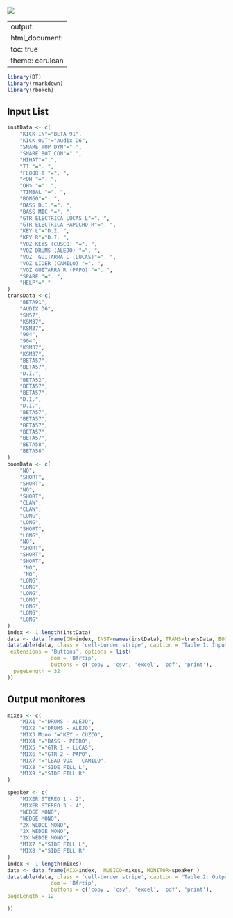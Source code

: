![](https://i.imgur.com/C08hocS.jpg)

---
output:
  html_document:
    toc: true
    theme: cerulean
---

```r
library(DT)
library(rmarkdown)
library(rbokeh)

```

    
## Input List 
```r

instData <- c(
    "KICK IN"="BETA 91",
    "KICK OUT"="Audix D6",
    "SNARE TOP DYN"=".",
    "SNARE BOT CON"=".",
    "HIHAT"=".",
    "T1 "=". ",
    "FLOOR T "=". ",
    "<OH "=". ",
    "OH> "=". ",
    "TIMBAL "=". ",
    "BONGO"=". ",
    "BASS D.I."=". ",
    "BASS MIC "=". ",
    "GTR ELECTRICA LUCAS L"=". ",
    "GTR ELECTRICA PAPOCHO R"=". ",
    "KEY L"="D.I. ",
    "KEY R"="D.I. ",
    "VOZ KEYS (CUSCO) "=". ",
    "VOZ DRUMS (ALEJO) "=". ",
    "VOZ  GUITARRA L (LUCAS)"=". ",
    "VOZ LIDER (CAMILO) "=". ",
    "VOZ GUITARRA R (PAPO) "=". ",
    "SPARE "=". ",
    "HELP"="."
)
transData <-c(
    "BETA91",
    "AUDIX D6",
    "SM57",
    "KSM37",
    "KSM37",
    "904",
    "904",
    "KSM37",
    "KSM37",
    "BETA57",
    "BETA57",
    "D.I.",
    "BETA52",
    "BETA57",
    "BETA57",
    "D.I.",
    "D.I.",
    "BETA57",
    "BETA57",
    "BETA57",
    "BETA57",
    "BETA57",
    "BETA58",
    "BETA58"
)
boomData <- c(
    "NO",
    "SHORT",
    "SHORT",
    "NO",
    "SHORT",
    "CLAW",
    "CLAW",
    "LONG",
    "LONG",
    "SHORT",
    "LONG",
    "NO",
    "SHORT",
    "SHORT",
    "SHORT",
     "NO",
     "NO",
    "LONG",
    "LONG",
    "LONG",
    "LONG",
    "LONG",
    "LONG",
    "LONG"
)
index <- 1:length(instData)
data <- data.frame(CH=index, INST=names(instData), TRANS=transData, BOOM=boomData )
datatable(data, class = 'cell-border stripe', caption = "Table 1: Input List ", rownames=FALSE,
 extensions = 'Buttons', options = list(
              dom = 'Bfrtip',
              buttons = c('copy', 'csv', 'excel', 'pdf', 'print'),
  pageLength = 32
))

```


## Output monitores 


```r

mixes <- c(
    "MIX1 "="DRUMS - ALEJO",
    "MIX2 "="DRUMS - ALEJO",
    "MIX3 Mono "="KEY - CUZCO",
    "MIX4 "="BASS - PEDRO",
    "MIX5 "="GTR 1 - LUCAS",
    "MIX6 "="GTR 2 - PAPO",
    "MIX7 "="LEAD VOX - CAMILO",
    "MIX8 "="SIDE FILL L",
    "MIX9 "="SIDE FILL R"
)

speaker <- c(
    "MIXER STEREO 1 - 2",
    "MIXER STEREO 3 - 4",
    "WEDGE MONO",
    "WEDGE MONO",
    "2X WEDGE MONO",
    "2X WEDGE MONO",
    "2X WEDGE MONO",
    "MIX7 "="SIDE FILL L",
    "MIX8 "="SIDE FILL R"
)
index <- 1:length(mixes)
data <- data.frame(MIX=index,  MUSICO=mixes, MONITOR=speaker )
datatable(data, class = 'cell-border stripe', caption = "Table 2: Output List ", rownames=FALSE,  extensions = 'Buttons', options = list(
              dom = 'Bfrtip',
              buttons = c('copy', 'csv', 'excel', 'pdf', 'print'),
pageLength = 12

))
```


